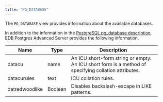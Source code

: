 ```yaml
---
title: "PG_DATABASE"
---
```


The `PG_DATABASE` view provides information about the available databases. 

In addition to the information in the [PostgreSQL pg_database description](https://www.postgresql.org/docs/current/catalog-pg-database.html), EDB Postgres Advanced Server provides the following information.

| Name           | Type    | Description                                                                                           |
| -------------- | ------- | ----------------------------------------------------------------------------------------------------- |
| datacu         | name    | An ICU short-form string or empty. An ICU short form is a method of specifying collation attributes. |
| datacurules    | text    | ICU collation rules.                                                                                   |
| datredwoodlike | Boolean | Disables backslash-escape in LIKE patterns.                                                             |
